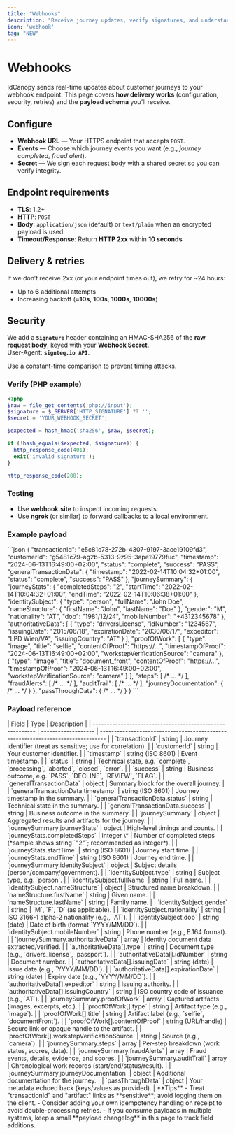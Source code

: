 ```yaml
---
title: "Webhooks"
description: "Receive journey updates, verify signatures, and understand the payload"
icon: 'webhook'
tag: "NEW"
---
```


# Webhooks
IdCanopy sends real-time updates about customer journeys to your webhook endpoint. This page covers **how delivery works** (configuration, security, retries) and the **payload schema** you’ll receive.

## Configure
- **Webhook URL** — Your HTTPS endpoint that accepts `POST`.
- **Events** — Choose which journey events you want (e.g., _journey completed_, _fraud alert_).
- **Secret** — We sign each request body with a shared secret so you can verify integrity.

## Endpoint requirements
- **TLS**: 1.2+
- **HTTP**: `POST`
- **Body**: `application/json` (default) or `text/plain` when an encrypted payload is used
- **Timeout/Response**: Return **HTTP 2xx** within **10 seconds**

## Delivery & retries

If we don’t receive 2xx (or your endpoint times out), we retry for ~24 hours:
- Up to **6** additional attempts
- Increasing backoff (≈**10s**, **100s**, **1000s**, **10000s**)

## Security

We add a **`Signature`** header containing an HMAC-SHA256 of the **raw request body**, keyed with your **Webhook Secret**.  
User-Agent: **`signteq.io API`**.

<Note>
Use a constant-time comparison to prevent timing attacks.
</Note>

### Verify (PHP example)

```php
<?php
$raw = file_get_contents('php://input');
$signature = $_SERVER['HTTP_SIGNATURE'] ?? '';
$secret = 'YOUR_WEBHOOK_SECRET';

$expected = hash_hmac('sha256', $raw, $secret);

if (!hash_equals($expected, $signature)) {
  http_response_code(401);
  exit('invalid signature');
}

http_response_code(200);
```

### Testing
- Use **webhook.site** to inspect incoming requests.
- Use **ngrok** (or similar) to forward callbacks to a local environment.

### Example payload
<Accordion title="Example payload">  
```json
{
  "transactionId": "e5c81c78-272b-4307-9197-3ace19109fd3",
  "customerId": "g5481c79-ag2b-5313-9z95-3ape19779fuc",
  "timestamp": "2024-06-13T16:49:00+02:00",
  "status": "complete",
  "success": "PASS",
  "generalTransactionData": {
    "timestamp": "2022-02-14T10:04:32+01:00",
    "status": "complete",
    "success": "PASS"
  },
  "journeySummary": {
    "journeyStats": {
      "completedSteps": "2",
      "startTime": "2022-02-14T10:04:32+01:00",
      "endTime": "2022-02-14T10:06:38+01:00"
    },
    "identitySubject": {
      "type": "person",
      "fullName": "John Doe",
      "nameStructure": { "firstName": "John", "lastName": "Doe" },
      "gender": "M",
      "nationality": "AT",
      "dob": "1981/12/24",
      "mobileNumber": "+4312345678"
    },
    "authoritativeData": [
      {
        "type": "driversLicense",
        "idNumber": "1234567",
        "issuingDate": "2015/06/18",
        "expirationDate": "2030/06/17",
        "expeditor": "LPD Wien/VA",
        "issuingCountry": "AT"
      }
    ],
    "proofOfWork": [
      { "type": "image", "title": "selfie", "contentOfProof": "https://...", "timestampOfProof": "2024-06-13T16:49:00+02:00", "workstepVerificationSource": "camera" },
      { "type": "image", "title": "document_front", "contentOfProof": "https://...", "timestampOfProof": "2024-06-13T16:49:00+02:00", "workstepVerificationSource": "camera" }
    ],
    "steps": [ /* ... */ ],
    "fraudAlerts": [ /* ... */ ],
    "auditTrail": [ /* ... */ ],
    "journeyDocumentation": { /* ... */ }
  },
  "passThroughData": { /* ... */ }
}
```
</Accordion>  

### Payload reference
<Accordion title="Payload reference">  
| Field                                                     | Type                | Description                                                                      |
| --------------------------------------------------------- | ------------------- | -------------------------------------------------------------------------------- |
| `transactionId`                                           | string              | Journey identifier (treat as sensitive; use for correlation).                    |
| `customerId`                                              | string              | Your customer identifier.                                                        |
| `timestamp`                                               | string (ISO 8601)   | Event timestamp.                                                                 |
| `status`                                                  | string              | Technical state, e.g. `complete`, `processing`, `aborted`, `closed`, `error`.    |
| `success`                                                 | string              | Business outcome, e.g. `PASS`, `DECLINE`, `REVIEW`, `FLAG`.                      |
| `generalTransactionData`                                  | object              | Summary block for the overall journey.                                           |
| `generalTransactionData.timestamp`                        | string (ISO 8601)   | Journey timestamp in the summary.                                                |
| `generalTransactionData.status`                           | string              | Technical state in the summary.                                                  |
| `generalTransactionData.success`                          | string              | Business outcome in the summary.                                                 |
| `journeySummary`                                          | object              | Aggregated results and artifacts for the journey.                                |
| `journeySummary.journeyStats`                             | object              | High-level timings and counts.                                                   |
| `journeyStats.completedSteps`                             | integer \*          | Number of completed steps (*sample shows string `"2"`; recommended as integer*). |
| `journeyStats.startTime`                                  | string (ISO 8601)   | Journey start time.                                                              |
| `journeyStats.endTime`                                    | string (ISO 8601)   | Journey end time.                                                                |
| `journeySummary.identitySubject`                          | object              | Subject details (person/company/government).                                     |
| `identitySubject.type`                                    | string              | Subject type, e.g. `person`.                                                     |
| `identitySubject.fullName`                                | string              | Full name.                                                                       |
| `identitySubject.nameStructure`                           | object              | Structured name breakdown.                                                       |
| `nameStructure.firstName`                                 | string              | Given name.                                                                      |
| `nameStructure.lastName`                                  | string              | Family name.                                                                     |
| `identitySubject.gender`                                  | string              | `M`, `F`, `D` (as applicable).                                                   |
| `identitySubject.nationality`                             | string              | ISO 3166-1 alpha-2 nationality (e.g., `AT`).                                     |
| `identitySubject.dob`                                     | string (date)       | Date of birth (format `YYYY/MM/DD`).                      |
| `identitySubject.mobileNumber`                            | string              | Phone number (e.g., E.164 format).                                               |
| `journeySummary.authoritativeData`                        | array       | Identity document data extracted/verified.                                       |
| `authoritativeData[].type`                                | string              | Document type (e.g., `drivers_license`, `passport`).                             |
| `authoritativeData[].idNumber`                            | string              | Document number.                                                                 |
| `authoritativeData[].issuingDate`                         | string (date)       | Issue date (e.g., `YYYY/MM/DD`).                                                 |
| `authoritativeData[].expirationDate`                      | string (date)       | Expiry date (e.g., `YYYY/MM/DD`).                                                |
| `authoritativeData[].expeditor`                           | string              | Issuing authority.                                                               |
| `authoritativeData[].issuingCountry`                      | string              | ISO country code of issuance (e.g., `AT`).                                       |
| `journeySummary.proofOfWork`                              | array               | Captured artifacts (images, excerpts, etc.).                                     |
| `proofOfWork[].type`                                      | string              | Artifact type (e.g., `image`).                                                   |
| `proofOfWork[].title`                                     | string              | Artifact label (e.g., `selfie`, `documentFront`).                               |
| `proofOfWork[].contentOfProof`                            | string (URL/handle) | Secure link or opaque handle to the artifact.                                    |
| `proofOfWork[].workstepVerificationSource`                | string              | Source (e.g., `camera`).                                                         |
| `journeySummary.steps`                                    | array               | Per-step breakdown (work status, scores, data).                                  |
| `journeySummary.fraudAlerts`                              | array               | Fraud events, details, evidence, and scores.                                     |
| `journeySummary.auditTrail`                               | array               | Chronological work records (start/end/status/result).                            |
| `journeySummary.journeyDocumentation`                     | object              | Additional documentation for the journey.                                        |
| `passThroughData`                                         | object              | Your metadata echoed back (keys/values as provided).                             |
</Accordion>

<Note>
**Tips**
- Treat "transactionId" and "artifact" links as **sensitive**; avoid logging them on the client.
- Consider adding your own idempotency handling on receipt to avoid double-processing retries.
- If you consume payloads in multiple systems, keep a small **payload changelog** in this page to track field additions.
</Note>